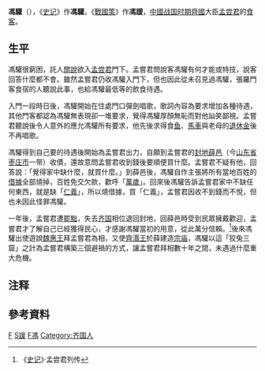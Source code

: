 '''馮驩'''（{{bd|？||？|catIdx=F冯}}），《[[史记|史记]]》作'''馮驩'''，《[[戰國策|戰國策]]》作'''馮諼'''，[[中國|中國]][[战国时期|战国时期]][[田齐|齊國]]大臣[[孟尝君|孟尝君]]的[[門客|食客]]。

== 生平 ==
馮驩很窮困，託人[[:wikt:關說|關說]]欲入[[孟尝君|孟尝君]]門下。孟嘗君問說客馮驩有何才能或特技，說客回答什麼都不會。雖然孟嘗君仍收馮驩入門下，但也因此從未召見過馮驩，張羅門客食宿的人聽說此事，也給馮驩最低等的飲食待遇。

入門一段時日後，馮驩開始在住處門口彈劍唱歌，歌詞內容為要求增加各種待遇，其他門客都認為馮驩無表現卻一堆要求，覺得馮驩厚顏無恥而對他訕笑鄙視。孟嘗君聽說後令人意外的應允馮驩所有要求，他先後求得食[[鱼|鱼]]、[[馬車|馬車]]與老母的[[退休金|退休金]]後不再唱歌。

馮驩得到自己要的待遇後開始為孟嘗君出力，自願到孟嘗君的[[領地|封地]][[薛城区|薛邑]]（今[[山东省|山东省]][[枣庄市|枣庄市]]一带）收債，還故意問孟嘗君收到錢後要順便買什麼。孟嘗君不疑有他，回答說：「覺得家中缺什麼，就買什麼。」到薛邑後，馮驩自作主張將所有當地百姓的[[借贷|借據]]全部燒掉，百姓免交欠款，歡呼「[[萬歲|萬歲]]」。回來後馮驩告訴孟嘗君家中不缺任何東西，就是缺「[[仁義|仁義]]」，所以燒借據，買「仁義」，孟嘗君因收不到錢而不悅，但也未因此怪罪馮驩。

一年後，孟嘗君遭[[罢免|罷黜]]，失去[[齐国|齐国]]相位退回封地，回薛邑時受到民眾擁戴歡迎，孟嘗君才了解自己已經獲得民心，才感謝馮驩當初的用意，從此萬分信賴。<ref>《[[史记|史记]]》·孟尝君列传</ref>後來馮驩出使遊說[[魏惠王|魏惠王]]拜孟嘗君為相，又使[[齊湣王|齊湣王]]於薛建造[[宗庙|宗庙]]，馮驩以這「狡兔三窟」之計為孟嘗君構築三個避禍的方式，讓孟嘗君拜相數十年之間，未遇過什麼重大危機。

==注释==
{{Reflist}}

==參考資料==
{{wikisource|馮諼客孟嘗君}}
{{wikisource|史記/卷075}}

[[Category:春秋战国政治人物|F]]
[[Category:馮姓|S諼]]
[[Category:食客|F馮]]
[[Category:齐国人|Category:齐国人]]

{{China-poli-bio-stub}}